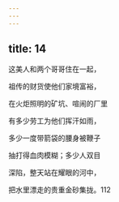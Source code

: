 ```yaml
---
---
---
```

title: 14
---




这美人和两个哥哥住在一起，

祖传的财货使他们家境富裕，

在火炬照明的矿坑、喧闹的厂里

有多少劳工为他们挥汗如雨，

多少一度带箭袋的腰身被鞭子

抽打得血肉模糊；多少人双目

深陷，整天站在耀眼的河中，

把水里漂走的贵重金砂集拢。112